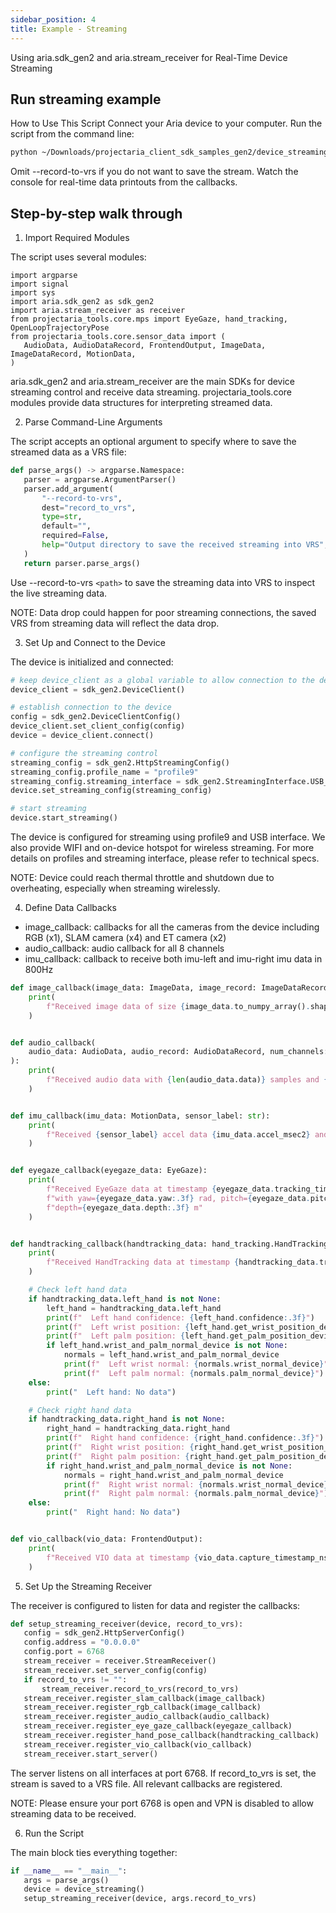 ```yaml
---
sidebar_position: 4
title: Example - Streaming
---
```


Using aria.sdk_gen2 and aria.stream_receiver for Real-Time Device Streaming

## Run streaming example
How to Use This Script
Connect your Aria device to your computer.
Run the script from the command line:
```bash
python ~/Downloads/projectaria_client_sdk_samples_gen2/device_streaming.py --record-to-vrs /path/to/output.vrs
```
Omit --record-to-vrs if you do not want to save the stream.
Watch the console for real-time data printouts from the callbacks.

## Step-by-step walk through
1. Import Required Modules

The script uses several modules:
```
import argparse
import signal
import sys
import aria.sdk_gen2 as sdk_gen2
import aria.stream_receiver as receiver
from projectaria_tools.core.mps import EyeGaze, hand_tracking, OpenLoopTrajectoryPose
from projectaria_tools.core.sensor_data import (
   AudioData, AudioDataRecord, FrontendOutput, ImageData, ImageDataRecord, MotionData,
)
```
aria.sdk_gen2 and aria.stream_receiver are the main SDKs for device streaming control and receive data streaming.
projectaria_tools.core modules provide data structures for interpreting streamed data.

2. Parse Command-Line Arguments

The script accepts an optional argument to specify where to save the streamed data as a VRS file:
```python
def parse_args() -> argparse.Namespace:
   parser = argparse.ArgumentParser()
   parser.add_argument(
       "--record-to-vrs",
       dest="record_to_vrs",
       type=str,
       default="",
       required=False,
       help="Output directory to save the received streaming into VRS",
   )
   return parser.parse_args()
```
Use --record-to-vrs `<path>` to save the streaming data into VRS to inspect the live streaming data.

NOTE: Data drop could happen for poor streaming connections, the saved VRS from streaming data will reflect the data drop.

3. Set Up and Connect to the Device

The device is initialized and connected:

```python
# keep device_client as a global variable to allow connection to the device.
device_client = sdk_gen2.DeviceClient()

# establish connection to the device
config = sdk_gen2.DeviceClientConfig()
device_client.set_client_config(config)
device = device_client.connect()

# configure the streaming control
streaming_config = sdk_gen2.HttpStreamingConfig()
streaming_config.profile_name = "profile9"
streaming_config.streaming_interface = sdk_gen2.StreamingInterface.USB_NCM
device.set_streaming_config(streaming_config)

# start streaming
device.start_streaming()
```
The device is configured for streaming using profile9 and USB interface. We also provide WIFI and on-device hotspot for wireless streaming.
For more details on profiles and streaming interface, please refer to technical specs.

NOTE: Device could reach thermal throttle and shutdown due to overheating, especially when streaming wirelessly.


4. Define Data Callbacks

* image_callback: callbacks for all the cameras from the device including RGB (x1), SLAM camera (x4) and ET camera (x2)
* audio_callback: audio callback for all 8 channels
* imu_callback: callback to receive both imu-left and imu-right imu data in 800Hz

```python
def image_callback(image_data: ImageData, image_record: ImageDataRecord):
    print(
        f"Received image data of size {image_data.to_numpy_array().shape} with timestamp {image_record.capture_timestamp_ns} ns"
    )


def audio_callback(
    audio_data: AudioData, audio_record: AudioDataRecord, num_channels: int
):
    print(
        f"Received audio data with {len(audio_data.data)} samples and {len(audio_record.capture_timestamps_ns)} timestamps and num channels {num_channels}"
    )


def imu_callback(imu_data: MotionData, sensor_label: str):
    print(
        f"Received {sensor_label} accel data {imu_data.accel_msec2} and gyro {imu_data.gyro_radsec}"
    )


def eyegaze_callback(eyegaze_data: EyeGaze):
    print(
        f"Received EyeGaze data at timestamp {eyegaze_data.tracking_timestamp.total_seconds()} sec "
        f"with yaw={eyegaze_data.yaw:.3f} rad, pitch={eyegaze_data.pitch:.3f} rad, "
        f"depth={eyegaze_data.depth:.3f} m"
    )


def handtracking_callback(handtracking_data: hand_tracking.HandTrackingResult):
    print(
        f"Received HandTracking data at timestamp {handtracking_data.tracking_timestamp.total_seconds()} sec"
    )

    # Check left hand data
    if handtracking_data.left_hand is not None:
        left_hand = handtracking_data.left_hand
        print(f"  Left hand confidence: {left_hand.confidence:.3f}")
        print(f"  Left wrist position: {left_hand.get_wrist_position_device()}")
        print(f"  Left palm position: {left_hand.get_palm_position_device()}")
        if left_hand.wrist_and_palm_normal_device is not None:
            normals = left_hand.wrist_and_palm_normal_device
            print(f"  Left wrist normal: {normals.wrist_normal_device}")
            print(f"  Left palm normal: {normals.palm_normal_device}")
    else:
        print("  Left hand: No data")

    # Check right hand data
    if handtracking_data.right_hand is not None:
        right_hand = handtracking_data.right_hand
        print(f"  Right hand confidence: {right_hand.confidence:.3f}")
        print(f"  Right wrist position: {right_hand.get_wrist_position_device()}")
        print(f"  Right palm position: {right_hand.get_palm_position_device()}")
        if right_hand.wrist_and_palm_normal_device is not None:
            normals = right_hand.wrist_and_palm_normal_device
            print(f"  Right wrist normal: {normals.wrist_normal_device}")
            print(f"  Right palm normal: {normals.palm_normal_device}")
    else:
        print("  Right hand: No data")


def vio_callback(vio_data: FrontendOutput):
    print(
        f"Received VIO data at timestamp {vio_data.capture_timestamp_ns} with transform_odometry_bodyimu: {vio_data.transform_odometry_bodyimu.rotation().log()} and {vio_data.transform_odometry_bodyimu.translation()} ns"
    )
```

5. Set Up the Streaming Receiver

The receiver is configured to listen for data and register the callbacks:
```python
def setup_streaming_receiver(device, record_to_vrs):
   config = sdk_gen2.HttpServerConfig()
   config.address = "0.0.0.0"
   config.port = 6768
   stream_receiver = receiver.StreamReceiver()
   stream_receiver.set_server_config(config)
   if record_to_vrs != "":
       stream_receiver.record_to_vrs(record_to_vrs)
   stream_receiver.register_slam_callback(image_callback)
   stream_receiver.register_rgb_callback(image_callback)
   stream_receiver.register_audio_callback(audio_callback)
   stream_receiver.register_eye_gaze_callback(eyegaze_callback)
   stream_receiver.register_hand_pose_callback(handtracking_callback)
   stream_receiver.register_vio_callback(vio_callback)
   stream_receiver.start_server()
```
The server listens on all interfaces at port 6768. If record_to_vrs is set, the stream is saved to a VRS file. All relevant callbacks are registered.

NOTE: Please ensure your port 6768 is open and VPN is disabled to allow streaming data to be received.

6. Run the Script

The main block ties everything together:

```python
if __name__ == "__main__":
   args = parse_args()
   device = device_streaming()
   setup_streaming_receiver(device, args.record_to_vrs)
```
